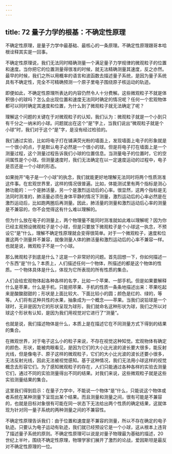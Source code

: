 ```yaml
---
---
---
```

title: 72 量子力学的根基：不确定性原理
---




不确定性原理，是量子力学中最基础、最核心的一条原理。不确定性原理跟哥本哈根诠释其实是一回事。

不确定性原理说，我们无法同时精确测量一个满足量子力学规律的微观粒子的位置和速度。当你把它的位置测量得很准的时候，就无法精确测量其速度，反之亦然。最早的时候，我们之所以用概率的语言和波函数去描述量子系统，是因为量子系统具有不确定性，完全不可精确预测一个原子里电子围绕原子核运动的轨迹。

即便如此，不确定性原理所表达的内容仍然令人十分费解。这些微观粒子不就是体积很小的球吗？怎么会出现位置和速度无法同时确定的情况呢？任何一个宏观物体都可以同时确定其速度和位置，为什么到了微观粒子就无法确定了呢？

理解这个问题的关键在于对微观粒子的认知，我们认为：微观粒子就是一个小到只有千分之一纳米的小球。问题就出在这个“是”字上，当我们说出“微观粒子就是个小球”时，我们对于这个“是”字，是没有经过检验的。

我们通过实验，比如将电子打在铺满荧光粉的墙面上，发现墙面上电子的形象就是一个很小的点，于是默认电子必然是一个很小的球。但是将电子打在墙面上是一个测量过程，这个测量过程告诉我们小球的位置信息。当测量电子的位置时，它的空间属性是个小球。但测量速度时，我们无法确定在以一定速度运动的过程中，电子是否还是一个小球的形态。

如果抛开“电子是一个小球”的执念，我们就能更好地理解无法同时将两个性质测准这件事。在宏观世界里，这样的情况很普遍。比如，体能测试里有两个指标是测心肺功能的：一个是肺活量，另一个是激烈运动后的心率。很显然，这两个指标是无法同时测准的，肺活量必须在身体平静的情况下测量，激烈运动后的心率必然是在激烈运动后，比如跑两圈后再测量。因此，肺活量的测量和激烈运动后心率的测量是不兼容的，你不会觉得这有什么难以理解的。

但为什么放在电子的测量上，两个物理量不能同时测准就如此难以理解呢？因为你已经主观预设微观粒子是个小球，但是只要放下微观粒子是个小球这一执念，不预设它“是”什么，理解不确定性原理就会变得很简单。对于一个微观粒子，速度和位置这两个测量并不兼容，就像测量人体的肺活量和激烈运动后的心率不兼容一样。也就是说，微观粒子不是一个小球。

那么微观粒子到底是什么？这是一个非常好的问题。首先回想一下，你如何描述一个东西“是”什么？本质上，人们描述任何一个物体，所描述的都是这个物体的性质。一个物体具体是什么，体现为它所表现的所有性质的集合。

人们会给宏观物体起各种各样的名字，比如一个苹果、一部手机。但是如果要解释什么是苹果，什么是手机，只能把苹果、手机的性质一条条地描述出来：苹果吃起来是酸酸甜甜的；形状是上面比较大、下面比较小的圆；颜色是红的、绿的，等等。人们将有这种共性的水果，抽象成为一个概念——苹果。当我们说铅球是一个球时，无非是因为它的形状呈现为球形，我们就命名这种形状为球，我们之所以对球这个形状有认知，是因为我们用视觉对它进行了“测量”。

也就是说，我们描述物体是什么，本质上是在描述它在不同测量方式下得到的结果的集合。

在微观世界，对于电子这么小的粒子来说，不存在视觉这种知觉。宏观物体有确定的颜色、形状，能被肉眼看见，是因为它们的大小比光波的波长要大很多，能反射光线，但是像电子、原子这样的微观粒子，它们的大小比光波的波长还要小很多，无法反射光线，因此无法被视觉感知。基于这种情况，我们无法用小球这样的视觉概念去形容它们。为了感知微观粒子的存在，人们只能通过各种各样的实验去测量它们，通过不同的实验测量得出不同的结果。对我们来说，这些微观粒子就是这些实验测量结果的集合。

这里我们得到启示：在量子力学中，不能说一个物体“是”什么，只能说这个物体或者系统在某种测量下呈现出某个结果。而且测量和测量之间，很有可能是不兼容的，也就是目标对象很有可能在同一状态下无法给出两个性质的确定结果，这就体现为针对同一量子系统的两种测量之间的不兼容性。

不确定性原理告诉我们：由于位置和速度是不兼容的测量，所以不存在确定的电子轨迹。只要认为电子运动有轨迹，我们就已经预设它是一个小球，这从根本上违背了描述量子系统的原则。不确定性原理可以说是对量子物理最为基础的描述，20世纪上半叶，围绕不确定性原理，物理学家们展开了激烈的论战，爱因斯坦是最反对不确定性原理的一位。